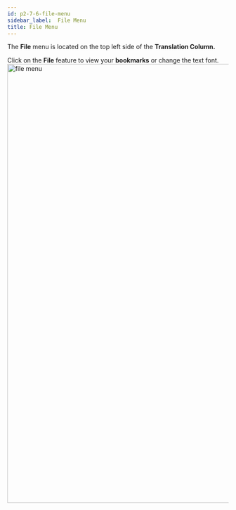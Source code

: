 ```yaml
---
id: p2-7-6-file-menu
sidebar_label:  File Menu
title: File Menu
---
```


The **File** menu is located on the top left side of the **Translation Column.**

Click on the **File** feature to view your **bookmarks** or change the text font. 
<img src="/AutographaV2-1-0/filemenu.png"  width="1000px" alt="file menu"/>